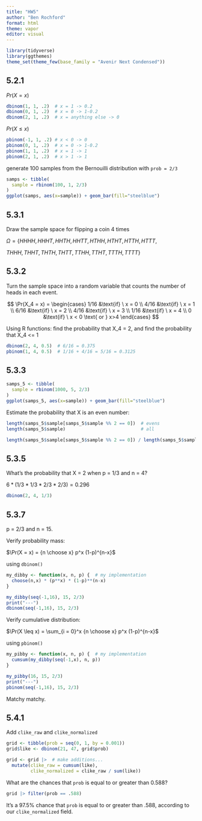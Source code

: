```yaml
---
title: "HW5"
author: "Ben Rochford"
format: html
theme: vapor
editor: visual
---
```


```r
library(tidyverse)
library(ggthemes)
theme_set(theme_few(base_family = "Avenir Next Condensed"))
```

## 5.2.1

$Pr(X=x)$

```r
dbinom(1, 1, .2)  # x = 1 -> 0.2
dbinom(0, 1, .2)  # x = 0 -> 1-0.2
dbinom(2, 1, .2)  # x = anything else -> 0
```

$Pr(X\leq x)$

```r
pbinom(-1, 1, .2) # x < 0 -> 0
pbinom(0, 1, .2)  # x = 0 -> 1-0.2
pbinom(1, 1, .2)  # x = 1 -> 1
pbinom(2, 1, .2)  # x > 1 -> 1
```

generate 100 samples from the Bernouilli distribution with `prob = 2/3`

```r
samps <- tibble(
  sample = rbinom(100, 1, 2/3)
)
ggplot(samps, aes(x=sample)) + geom_bar(fill="steelblue")
```

## 5.3.1

Draw the sample space for flipping a coin 4 times

$\Omega= \{{HHHH, HHHT, HHTH, HHTT, HTHH, HTHT, HTTH, HTTT,}$

${THHH, THHT, THTH, THTT, TTHH, TTHT, TTTH, TTTT}\}$

## 5.3.2

Turn the sample space into a random variable that counts the number of heads in each event.

$$
\Pr(X_4 = x) = \begin{cases}
    1/16 &\text{if} \ x = 0 \\
    4/16 &\text{if} \ x = 1 \\
    6/16 &\text{if} \ x = 2 \\
    4/16 &\text{if} \ x = 3 \\
    1/16 &\text{if} \ x = 4 \\
    0 &\text{if} \ x < 0 \text{ or } x>4
\end{cases}
$$

Using R functions: find the probability that X_4 = 2, and find the probability that X_4 \<= 1

```r
dbinom(2, 4, 0.5)  # 6/16 = 0.375
pbinom(1, 4, 0.5)  # 1/16 + 4/16 = 5/16 = 0.3125
```

## 5.3.3

```r
samps_5 <- tibble(
  sample = rbinom(1000, 5, 2/3)
)
ggplot(samps_5, aes(x=sample)) + geom_bar(fill="steelblue")
```

Estimate the probability that X is an even number:

```r
length(samps_5$sample[samps_5$sample %% 2 == 0])  # evens
length(samps_5$sample)                            # all

length(samps_5$sample[samps_5$sample %% 2 == 0]) / length(samps_5$sample)
```

## 5.3.5

What's the probability that X = 2 when p = 1/3 and n = 4?

$6*(1/3 * 1/3 * 2/3 * 2/3) = 0.296$

```r
dbinom(2, 4, 1/3)
```

## 5.3.7

p = 2/3 and n = 15.

Verify probability mass:

$\Pr(X = x) = {n \choose x} p^x (1-p)^{n-x}$

using `dbinom()`

```r
my_dibby <- function(x, n, p) {  # my implementation
  choose(n,x) * (p**x) * (1-p)**(n-x)
}

my_dibby(seq(-1,16), 15, 2/3)
print("---")
dbinom(seq(-1,16), 15, 2/3)
```

Verify cumulative distribution:

$\Pr(X \leq x) = \sum_{i = 0}^x {n \choose x} p^x (1-p)^{n-x}$

using `pbinom()`

```r
my_pibby <- function(x, n, p) {  # my implementation
  cumsum(my_dibby(seq(-1,x), n, p))
}

my_pibby(16, 15, 2/3)
print("---")
pbinom(seq(-1,16), 15, 2/3)
```

Matchy matchy.

## 5.4.1

Add `clike_raw` and `clike_normalized`

```r
grid <- tibble(prob = seq(0, 1, by = 0.001))
grid$like <- dbinom(21, 47, grid$prob)

grid <- grid |>  # make additions...
  mutate(clike_raw = cumsum(like),
         clike_normalized = clike_raw / sum(like))
```

What are the chances that `prob` is equal to or greater than 0.588?

```r
grid |> filter(prob == .588)
```

It's a 97.5% chance that `prob` is equal to or greater than .588, according to our `clike_normalized` field.
